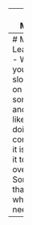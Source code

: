 
---
title: Myself

categories: ["article"]
date modified: 
date created: 
---
# Myself : Learnings
- When you are slogging on something and feel like not doing it, consider if it is worth it to start over. Sometimes that is what you need.
- 